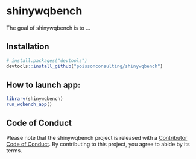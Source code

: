 
# shinywqbench

<!-- badges: start -->
<!-- badges: end -->

The goal of shinywqbench is to ...

## Installation

``` r
# install.packages("devtools")
devtools::install_github("poissonconsulting/shinywqbench")
```

## How to launch app:


``` r
library(shinywqbench)
run_wqbench_app()
```

## Code of Conduct

Please note that the shinywqbench project is released with a [Contributor Code of Conduct](https://contributor-covenant.org/version/2/1/CODE_OF_CONDUCT.html). By contributing to this project, you agree to abide by its terms.